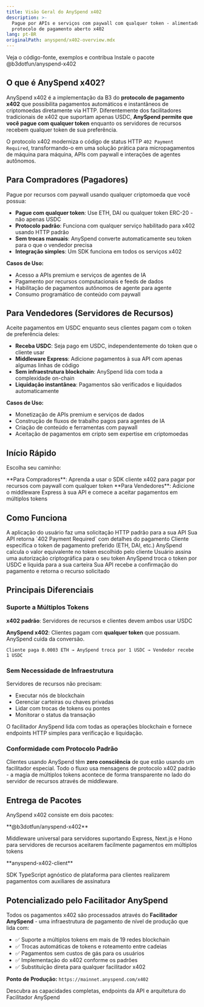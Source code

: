 ```yaml
---
title: Visão Geral do AnySpend x402
description: >-
  Pague por APIs e serviços com paywall com qualquer token - alimentado pelo
  protocolo de pagamento aberto x402
lang: pt-BR
originalPath: anyspend/x402-overview.mdx
---
```

<CardGroup cols={2}>
<Card title="Repositório no GitHub" icon="github" href="https://github.com/b3-fun/anyspend-x402">
  Veja o código-fonte, exemplos e contribua
</Card>

<Card title="Pacote npm" icon="npm" href="https://www.npmjs.com/package/@b3dotfun/anyspend-x402">
  Instale o pacote @b3dotfun/anyspend-x402
</Card>
</CardGroup>

## O que é AnySpend x402?

AnySpend x402 é a implementação da B3 do **protocolo de pagamento x402** que possibilita pagamentos automáticos e instantâneos de criptomoedas diretamente via HTTP. Diferentemente dos facilitadores tradicionais de x402 que suportam apenas USDC, **AnySpend permite que você pague com qualquer token** enquanto os servidores de recursos recebem qualquer token de sua preferência.

O protocolo x402 moderniza o código de status HTTP `402 Payment Required`, transformando-o em uma solução prática para micropagamentos de máquina para máquina, APIs com paywall e interações de agentes autônomos.

## Para Compradores (Pagadores)

Pague por recursos com paywall usando qualquer criptomoeda que você possua:

- **Pague com qualquer token**: Use ETH, DAI ou qualquer token ERC-20 - não apenas USDC
- **Protocolo padrão**: Funciona com qualquer serviço habilitado para x402 usando HTTP padrão
- **Sem trocas manuais**: AnySpend converte automaticamente seu token para o que o vendedor precisa
- **Integração simples**: Um SDK funciona em todos os serviços x402

**Casos de Uso:**
- Acesso a APIs premium e serviços de agentes de IA
- Pagamento por recursos computacionais e feeds de dados
- Habilitação de pagamentos autônomos de agente para agente
- Consumo programático de conteúdo com paywall

## Para Vendedores (Servidores de Recursos)

Aceite pagamentos em USDC enquanto seus clientes pagam com o token de preferência deles:

- **Receba USDC**: Seja pago em USDC, independentemente do token que o cliente usar
- **Middleware Express**: Adicione pagamentos à sua API com apenas algumas linhas de código
- **Sem infraestrutura blockchain**: AnySpend lida com toda a complexidade on-chain
- **Liquidação instantânea**: Pagamentos são verificados e liquidados automaticamente

**Casos de Uso:**
- Monetização de APIs premium e serviços de dados
- Construção de fluxos de trabalho pagos para agentes de IA
- Criação de conteúdo e ferramentas com paywall
- Aceitação de pagamentos em cripto sem expertise em criptomoedas

## Início Rápido

Escolha seu caminho:

<CardGroup cols={2}>
<Card title="Quero pagar por serviços" icon="wallet" href="/anyspend/x402-quickstart-buyers">
  **Para Compradores**: Aprenda a usar o SDK cliente x402 para pagar por recursos com paywall com qualquer token
</Card>

<Card title="Quero aceitar pagamentos" icon="cash-register" href="/anyspend/x402-quickstart-sellers">
  **Para Vendedores**: Adicione o middleware Express à sua API e comece a aceitar pagamentos em múltiplos tokens
</Card>
</CardGroup>


## Como Funciona

<Steps>
<Step title="Cliente Solicita Recurso">
A aplicação do usuário faz uma solicitação HTTP padrão para a sua API
</Step>

<Step title="Pagamento Necessário">
Sua API retorna `402 Payment Required` com detalhes do pagamento
</Step>

<Step title="Preferência de Token">
Cliente especifica o token de pagamento preferido (ETH, DAI, etc.)
</Step>

<Step title="Cotação AnySpend">
AnySpend calcula o valor equivalente no token escolhido pelo cliente
</Step>

<Step title="Cliente Assina o Pagamento">
Usuário assina uma autorização criptográfica para o seu token
</Step>

<Step title="Liquidação Automática">
AnySpend troca o token por USDC e liquida para a sua carteira
</Step>

<Step title="Recurso Entregue">
Sua API recebe a confirmação do pagamento e retorna o recurso solicitado
</Step>
</Steps>

## Principais Diferenciais

### Suporte a Múltiplos Tokens

**x402 padrão**: Servidores de recursos e clientes devem ambos usar USDC

**AnySpend x402**: Clientes pagam com **qualquer token** que possuam. AnySpend cuida da conversão.

```
Cliente paga 0.0003 ETH → AnySpend troca por 1 USDC → Vendedor recebe 1 USDC
```

### Sem Necessidade de Infraestrutura

Servidores de recursos não precisam:
- Executar nós de blockchain
- Gerenciar carteiras ou chaves privadas
- Lidar com trocas de tokens ou pontes
- Monitorar o status da transação

O facilitador AnySpend lida com todas as operações blockchain e fornece endpoints HTTP simples para verificação e liquidação.

### Conformidade com Protocolo Padrão

Clientes usando AnySpend têm **zero consciência** de que estão usando um facilitador especial. Todo o fluxo usa mensagens de protocolo x402 padrão - a magia de múltiplos tokens acontece de forma transparente no lado do servidor de recursos através de middleware.

## Entrega de Pacotes

AnySpend x402 consiste em dois pacotes:

<CardGroup cols={2}>
<Card title="SDK do Servidor" icon="server">
  **@b3dotfun/anyspend-x402**

  Middleware universal para servidores suportando Express, Next.js e Hono para servidores de recursos aceitarem facilmente pagamentos em múltiplos tokens
</Card>

<Card title="SDK do Cliente" icon="code">
  **anyspend-x402-client**

  SDK TypeScript agnóstico de plataforma para clientes realizarem pagamentos com auxiliares de assinatura
</Card>
</CardGroup>

## Potencializado pelo Facilitador AnySpend

Todos os pagamentos x402 são processados através do **Facilitador AnySpend** - uma infraestrutura de pagamento de nível de produção que lida com:

- ✅ Suporte a múltiplos tokens em mais de 19 redes blockchain
- ✅ Trocas automáticas de tokens e roteamento entre cadeias
- ✅ Pagamentos sem custos de gás para os usuários
- ✅ Implementação do x402 conforme os padrões
- ✅ Substituição direta para qualquer facilitador x402

**Ponto de Produção:** `https://mainnet.anyspend.com/x402`

<Card title="Saiba Mais Sobre o Facilitador" icon="server" href="/anyspend/x402-facilitator">
  Descubra as capacidades completas, endpoints da API e arquitetura do Facilitador AnySpend
</Card>
